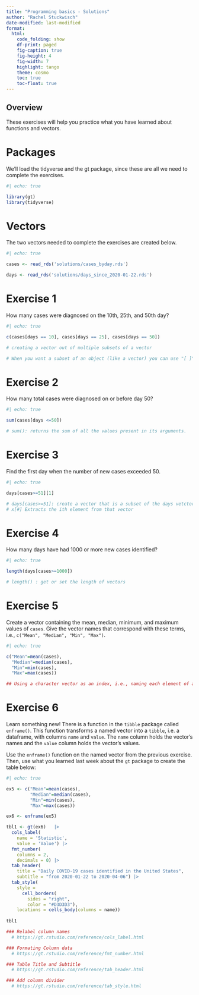 ```yaml
---
title: "Programming basics - Solutions"
author: "Rachel Stuckwisch"
date-modified: last-modified
format:
  html:
    code_folding: show
    df-print: paged
    fig-caption: true
    fig-height: 4
    fig-width: 7
    highlight: tango
    theme: cosmo
    toc: true
    toc-float: true
---
```



## Overview

These exercises will help you practice what you have learned about functions and vectors.

# Packages

We'll load the tidyverse and the gt package, since these are all we need to complete the exercises.
```r
#| echo: true

library(gt)
library(tidyverse)

```

# Vectors

The two vectors needed to complete the exercises are created below.
```r
#| echo: true

cases <- read_rds('solutions/cases_byday.rds')

days <- read_rds('solutions/days_since_2020-01-22.rds')

```

# Exercise 1

How many cases were diagnosed on the 10th, 25th, and 50th day?
```r
#| echo: true

c(cases[days == 10], cases[days == 25], cases[days == 50])

# creating a vector out of multiple subsets of a vector

# When you want a subset of an object (like a vector) you can use "[ ]"

```

# Exercise 2

How many total cases were diagnosed on or before day 50?
```r
#| echo: true

sum(cases[days <=50])

# sum(): returns the sum of all the values present in its arguments.

```

# Exercise 3

Find the first day when the number of new cases exceeded 50.
```r
#| echo: true

days[cases>=51][1]

# days[cases>=51]: create a vector that is a subset of the days vetctor
# x[#] Extracts the ith element from that vector

```

# Exercise 4

How many days have had 1000 or more new cases identified?
```r
#| echo: true

length(days[cases>=1000])

# length() : get or set the length of vectors

```

# Exercise 5

Create a vector containing the mean, median, minimum, and maximum values of `cases`. Give the vector names that correspond with these terms, i.e., `c("Mean", "Median", "Min", "Max")`.


```r
#| echo: true

c("Mean"=mean(cases), 
  "Median"=median(cases),
  "Min"=min(cases), 
  "Max"=max(cases))

## Using a character vector as an index, i.e., naming each element of a vector 

```

# Exercise 6

Learn something new! There is a function in the `tibble` package called `enframe()`. This function transforms a named vector into a `tibble`, i.e. a dataframe, with columns `name` and `value`. The `name` column holds the vector's names and the `value` column holds the vector's values. 

Use the `enframe()` function on the named vector from the previous exercise. Then, use what you learned last week about the `gt` package to create the table below:

```r
#| echo: true

ex5 <- c("Mean"=mean(cases), 
         "Median"=median(cases),
         "Min"=min(cases), 
         "Max"=max(cases))

ex6 <- enframe(ex5)

tbl1 <- gt(ex6)   |>
  cols_label(
    name = 'Statistic',
    value = 'Value') |>
  fmt_number(
    columns = 2,
    decimals = 0) |>
  tab_header(
    title = "Daily COVID-19 cases identified in the United States",
    subtitle = "from 2020-01-22 to 2020-04-06") |>
  tab_style(
    style = 
      cell_borders(
        sides = "right",
        color = "#D3D3D3"),
    locations = cells_body(columns = name))
  
tbl1

### Relabel column names
  # https://gt.rstudio.com/reference/cols_label.html

### Formating Column data
  # https://gt.rstudio.com/reference/fmt_number.html

### Table Title and Subtitle
  # https://gt.rstudio.com/reference/tab_header.html

### Add column divider
  # https://gt.rstudio.com/reference/tab_style.html

```

